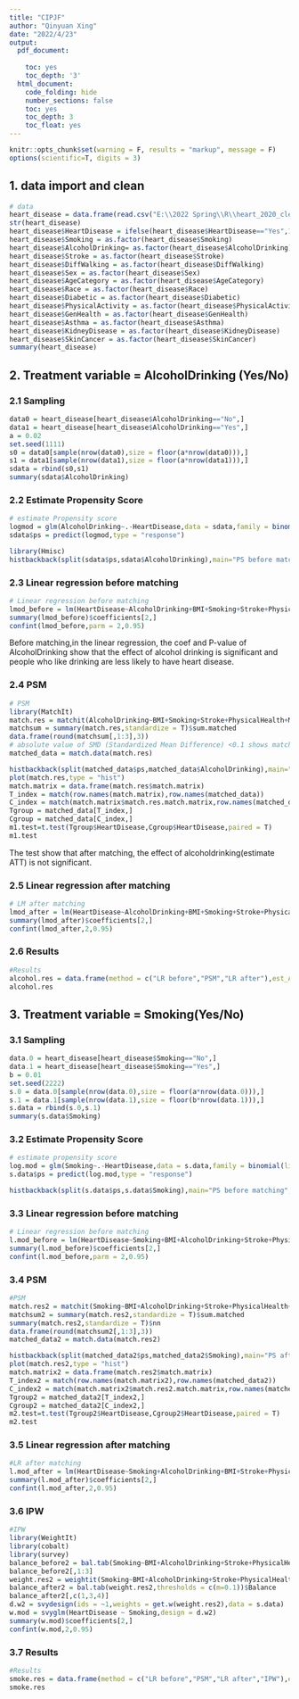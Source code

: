 ---
title: "CIPJF"
author: "Qinyuan Xing"
date: "2022/4/23"
output:
  pdf_document:
    
    toc: yes
    toc_depth: '3'
  html_document:
    code_folding: hide
    number_sections: false
    toc: yes
    toc_depth: 3
    toc_float: yes
---

```{r setup, include=FALSE}
knitr::opts_chunk$set(warning = F, results = "markup", message = F)
options(scientific=T, digits = 3) 
```

## 1. data import and clean
```{r}
# data 
heart_disease = data.frame(read.csv("E:\\2022 Spring\\R\\heart_2020_cleaned.csv"))
str(heart_disease)
heart_disease$HeartDisease = ifelse(heart_disease$HeartDisease=="Yes",1,0)
heart_disease$Smoking = as.factor(heart_disease$Smoking)
heart_disease$AlcoholDrinking= as.factor(heart_disease$AlcoholDrinking)
heart_disease$Stroke = as.factor(heart_disease$Stroke)
heart_disease$DiffWalking = as.factor(heart_disease$DiffWalking)
heart_disease$Sex = as.factor(heart_disease$Sex)
heart_disease$AgeCategory = as.factor(heart_disease$AgeCategory)
heart_disease$Race = as.factor(heart_disease$Race)
heart_disease$Diabetic = as.factor(heart_disease$Diabetic)
heart_disease$PhysicalActivity = as.factor(heart_disease$PhysicalActivity)
heart_disease$GenHealth = as.factor(heart_disease$GenHealth)
heart_disease$Asthma = as.factor(heart_disease$Asthma)
heart_disease$KidneyDisease = as.factor(heart_disease$KidneyDisease)
heart_disease$SkinCancer = as.factor(heart_disease$SkinCancer)
summary(heart_disease)
```
## 2. Treatment variable = AlcoholDrinking (Yes/No)

### 2.1 Sampling
```{r alcohol}
data0 = heart_disease[heart_disease$AlcoholDrinking=="No",]
data1 = heart_disease[heart_disease$AlcoholDrinking=="Yes",]
a = 0.02
set.seed(1111)
s0 = data0[sample(nrow(data0),size = floor(a*nrow(data0))),]
s1 = data1[sample(nrow(data1),size = floor(a*nrow(data1))),]
sdata = rbind(s0,s1)
summary(sdata$AlcoholDrinking)
```

### 2.2 Estimate Propensity Score 
```{r}
# estimate Propensity score
logmod = glm(AlcoholDrinking~.-HeartDisease,data = sdata,family = binomial(link = "logit"))
sdata$ps = predict(logmod,type = "response")
```

```{r}
library(Hmisc)
histbackback(split(sdata$ps,sdata$AlcoholDrinking),main="PS before matching",probability = T)
```

### 2.3 Linear regression before matching
```{r}
# Linear regression before matching
lmod_before = lm(HeartDisease~AlcoholDrinking+BMI+Smoking+Stroke+PhysicalHealth+MentalHealth+DiffWalking+Sex+AgeCategory+Race+Diabetic+PhysicalActivity+GenHealth+SleepTime+Asthma+KidneyDisease+SkinCancer,data = sdata)
summary(lmod_before)$coefficients[2,]
confint(lmod_before,parm = 2,0.95)
```
Before matching,in the linear regression, the coef and P-value of AlcoholDrinking show that the effect of alcohol drinking is significant and people who like drinking are less likely to have heart disease.

### 2.4 PSM
```{r}
# PSM
library(MatchIt)
match.res = matchit(AlcoholDrinking~BMI+Smoking+Stroke+PhysicalHealth+MentalHealth+DiffWalking+Sex+AgeCategory+Race+Diabetic+PhysicalActivity+GenHealth+SleepTime+Asthma+KidneyDisease+SkinCancer,data = sdata,method = "nearest")
matchsum = summary(match.res,standardize = T)$sum.matched
data.frame(round(matchsum[,1:3],3))
# absolute value of SMD (Standardized Mean Difference) <0.1 shows matching is OK for each variable.
matched_data = match.data(match.res)

histbackback(split(matched_data$ps,matched_data$AlcoholDrinking),main="PS after matching",probability = T)
plot(match.res,type = "hist")
match.matrix = data.frame(match.res$match.matrix)
T_index = match(row.names(match.matrix),row.names(matched_data))
C_index = match(match.matrix$match.res.match.matrix,row.names(matched_data))
Tgroup = matched_data[T_index,]
Cgroup = matched_data[C_index,]
m1.test=t.test(Tgroup$HeartDisease,Cgroup$HeartDisease,paired = T)
m1.test
```

The test show that after matching, the effect of alcoholdrinking(estimate ATT) is not significant.

### 2.5 Linear regression after matching
```{r}
# LM after matching
lmod_after = lm(HeartDisease~AlcoholDrinking+BMI+Smoking+Stroke+PhysicalHealth+MentalHealth+DiffWalking+Sex+AgeCategory+Race+Diabetic+PhysicalActivity+GenHealth+SleepTime+Asthma+KidneyDisease+SkinCancer,data = matched_data)
summary(lmod_after)$coefficients[2,]
confint(lmod_after,2,0.95)

```

### 2.6 Results
```{r}
#Results
alcohol.res = data.frame(method = c("LR before","PSM","LR after"),est_ATT=c(summary(lmod_before)$coefficients[2,1],m1.test$estimate,summary(lmod_after)$coefficients[2,1]),CI.lower = c(confint(lmod_before,2,0.95)[1],m1.test$conf.int[1],confint(lmod_after,2,0.95)[1]),CI.upper= c(confint(lmod_before,2,0.95)[2],m1.test$conf.int[2],confint(lmod_after,2,0.95)[2]),Pvalue = c(summary(lmod_before)$coefficients[2,4],m1.test$p.value,summary(lmod_after)$coefficients[2,4]),significant=c("Yes","No","No"))
alcohol.res
```

## 3. Treatment variable = Smoking(Yes/No)

### 3.1 Sampling
```{r Smoke}
data.0 = heart_disease[heart_disease$Smoking=="No",]
data.1 = heart_disease[heart_disease$Smoking=="Yes",]
b = 0.01
set.seed(2222)
s.0 = data.0[sample(nrow(data.0),size = floor(a*nrow(data.0))),]
s.1 = data.1[sample(nrow(data.1),size = floor(b*nrow(data.1))),]
s.data = rbind(s.0,s.1)
summary(s.data$Smoking)
```

### 3.2 Estimate Propensity Score
```{r}
# estimate propensity score
log.mod = glm(Smoking~.-HeartDisease,data = s.data,family = binomial(link = "logit"))
s.data$ps = predict(log.mod,type = "response")
```

```{r}
histbackback(split(s.data$ps,s.data$Smoking),main="PS before matching",probability = T)
```

### 3.3 Linear regression before matching
```{r}
# Linear regression before matching
l.mod_before = lm(HeartDisease~Smoking+BMI+AlcoholDrinking+Stroke+PhysicalHealth+MentalHealth+DiffWalking+Sex+AgeCategory+Race+Diabetic+PhysicalActivity+GenHealth+SleepTime+Asthma+KidneyDisease+SkinCancer,data = s.data)
summary(l.mod_before)$coefficients[2,]
confint(l.mod_before,parm = 2,0.95)
```

### 3.4 PSM
```{r}
#PSM
match.res2 = matchit(Smoking~BMI+AlcoholDrinking+Stroke+PhysicalHealth+MentalHealth+DiffWalking+Sex+AgeCategory+Race+Diabetic+PhysicalActivity+GenHealth+SleepTime+Asthma+KidneyDisease+SkinCancer,data = s.data,method = "nearest",caliper = 0.05)
matchsum2 = summary(match.res2,standardize = T)$sum.matched
summary(match.res2,standardize = T)$nn
data.frame(round(matchsum2[,1:3],3))
matched_data2 = match.data(match.res2)

histbackback(split(matched_data2$ps,matched_data2$Smoking),main="PS after matching",probability = T)
plot(match.res2,type = "hist")
match.matrix2 = data.frame(match.res2$match.matrix)
T_index2 = match(row.names(match.matrix2),row.names(matched_data2))
C_index2 = match(match.matrix2$match.res2.match.matrix,row.names(matched_data2))
Tgroup2 = matched_data2[T_index2,]
Cgroup2 = matched_data2[C_index2,]
m2.test=t.test(Tgroup2$HeartDisease,Cgroup2$HeartDisease,paired = T)
m2.test
```

### 3.5 Linear regression after matching
```{r}
#LR after matching
l.mod_after = lm(HeartDisease~Smoking+AlcoholDrinking+BMI+Stroke+PhysicalHealth+MentalHealth+DiffWalking+Sex+AgeCategory+Race+Diabetic+PhysicalActivity+GenHealth+SleepTime+Asthma+KidneyDisease+SkinCancer,data = matched_data2)
summary(l.mod_after)$coefficients[2,]
confint(l.mod_after,2,0.95)
```

### 3.6 IPW
```{r}
#IPW
library(WeightIt)
library(cobalt)
library(survey)
balance_before2 = bal.tab(Smoking~BMI+AlcoholDrinking+Stroke+PhysicalHealth+MentalHealth+DiffWalking+Sex+AgeCategory+Race+Diabetic+PhysicalActivity+GenHealth+SleepTime+Asthma+KidneyDisease+SkinCancer,data = s.data,estimand="ATT",m.threshold=0.1)$Balance
balance_before2[,1:3]
weight.res2 = weightit(Smoking~BMI+AlcoholDrinking+Stroke+PhysicalHealth+MentalHealth+DiffWalking+Sex+AgeCategory+Race+Diabetic+PhysicalActivity+GenHealth+SleepTime+Asthma+KidneyDisease+SkinCancer,data = s.data,estimand = "ATT",method = "ps")
balance_after2 = bal.tab(weight.res2,thresholds = c(m=0.1))$Balance
balance_after2[,c(1,3,4)]
d.w2 = svydesign(ids = ~1,weights = get.w(weight.res2),data = s.data)
w.mod = svyglm(HeartDisease ~ Smoking,design = d.w2)
summary(w.mod)$coefficients[2,]
confint(w.mod,2,0.95)
```

### 3.7 Results
```{r}
#Results
smoke.res = data.frame(method = c("LR before","PSM","LR after","IPW"),est_ATT=c(summary(l.mod_before)$coefficients[2,1],m2.test$estimate,summary(l.mod_after)$coefficients[2,1],summary(w.mod)$coefficients[2,1]),CI.lower = c(confint(l.mod_before,2,0.95)[1],m2.test$conf.int[1],confint(l.mod_after,2,0.95)[1],confint(w.mod,2,0.95)[1]),CI.upper= c(confint(l.mod_before,2,0.95)[2],m2.test$conf.int[2],confint(l.mod_after,2,0.95)[2],confint(w.mod,2,0.95)[2]),Pvalue = c(summary(l.mod_before)$coefficients[2,4],m2.test$p.value,summary(l.mod_after)$coefficients[2,4],summary(w.mod)$coefficients[2,4]),significant=c("Yes","Yes","Yes","Yes"))
smoke.res
```








